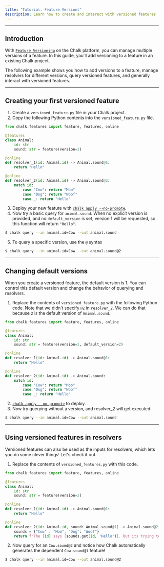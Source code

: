 ```yaml
---
title: "Tutorial: Feature Versions"
description: Learn how to create and interact with versioned features
---
```


---

## Introduction

With [`Feature Versioning`](/docs/feature-versions) on the Chalk
platform, you can manage multiple versions of a feature.
In this guide, you'll add versioning to a feature in an existing
Chalk project.

The following example shows you how to add versions to a feature,
manage resolvers for different versions, query versioned features,
and generally interact with versioned features.

---

## Creating your first versioned feature


1. Create a `versioned_feature.py` file in your Chalk project.
2. Copy the following Python contents into the `versioned_feature.py` file.

```python
from chalk.features import feature, features, online

@features
class Animal:
    id: str
    sound: str = feature(version=2)

@online
def resolver_1(id: Animal.id) -> Animal.sound@1:
    return "Hello"

@online
def resolver_2(id: Animal.id) -> Animal.sound@2:
    match id:
        case "Cow": return "Moo"
        case "Dog": return "Woof"
        case _: return "Hello"
```

3. Deploy your new feature with [`chalk apply --no-promote`](/cli/apply#no-promote).
4. Now try a basic query for `animal.sound`. When no explicit version is provided, and no `default_version` is set, version 1 will be requested, so this function will return `"Hello"`.
```bash
$ chalk query --in animal.id=Cow --out animal.sound
```
5. To query a specific version, use the `@` syntax
```bash
$ chalk query --in animal.id=Cow --out animal.sound@2
```

---

## Changing default versions

When you create a versioned feature, the default version is 1.
You can control this default version and change the behavior of querying and resolvers.

1. Replace the contents of `versioned_feature.py` with the following Python code.  Note that we didn't specify `@2` in `resolver_2`.  We can do that because `2` is the default version of `Animal.sound`.
```python
from chalk.features import feature, features, online

@features
class Animal:
    id: str
    sound: str = feature(version=2, default_version=2)

@online
def resolver_1(id: Animal.id) -> Animal.sound@1:
    return "Hello"

@online
def resolver_2(id: Animal.id) -> Animal.sound:
    match id:
        case "Cow": return "Moo"
        case "Dog": return "Woof"
        case _: return "Hello"
```
2. [`chalk apply --no-promote`](/cli/apply#no-promote) to deploy.
3. Now try querying without a version, and resolver_2 will get executed.
```bash
$ chalk query --in animal.id=Cow --out animal.sound
```
---

## Using versioned features in resolvers

Versioned features can also be used as the inputs for resolvers,
which lets you do some clever things!
Let's check it out.

1. Replace the contents of `versioned_features.py` with this code.

```python
from chalk.features import feature, features, online

@features
class Animal:
    id: str
    sound: str = feature(version=2)

@online
def resolver_1(id: Animal.id) -> Animal.sound@1:
    return "Hello"

@online
def resolver_2(id: Animal.id, sound: Animal.sound@1) -> Animal.sound@2:
    sounds = {"Cow" : "Moo", "Dog": "Woof"}
    return f"The {id} says {sounds.get(id, 'Hello')}, but its trying to say {sound}"
```

2. Now query for an `Cow.sound@2` and notice how Chalk automatically generates the dependent `Cow.sound@1` feature!

```bash
$ chalk query --in animal.id=Cow --out animal.sound@2
```